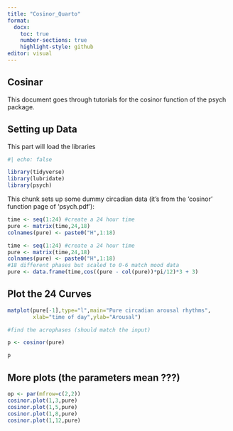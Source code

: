 ```yaml
---
title: "Cosinor_Quarto"
format: 
  docx:
    toc: true
    number-sections: true
    highlight-style: github
editor: visual
---
```


## Cosinar

This document goes through tutorials for the cosinor function of the psych package.

## Setting up Data

This part will load the libraries

```r

#| echo: false

library(tidyverse)
library(lubridate)
library(psych)


```

This chunk sets up some dummy circadian data (it's from the 'cosinor' function page of 'psych.pdf'):

```r


time <- seq(1:24) #create a 24 hour time
pure <- matrix(time,24,18)
colnames(pure) <- paste0("H",1:18)

time <- seq(1:24) #create a 24 hour time
pure <- matrix(time,24,18)
colnames(pure) <- paste0("H",1:18)
#18 different phases but scaled to 0-6 match mood data
pure <- data.frame(time,cos((pure - col(pure))*pi/12)*3 + 3)


```

## Plot the 24 Curves

```r


matplot(pure[-1],type="l",main="Pure circadian arousal rhythms",
        xlab="time of day",ylab="Arousal")


```

```r

#find the acrophases (should match the input)

p <- cosinor(pure) 

p
```

## More plots (the parameters mean ???)

```r

op <- par(mfrow=c(2,2))
cosinor.plot(1,3,pure)
cosinor.plot(1,5,pure)
cosinor.plot(1,8,pure)
cosinor.plot(1,12,pure)

```

```{}
```
